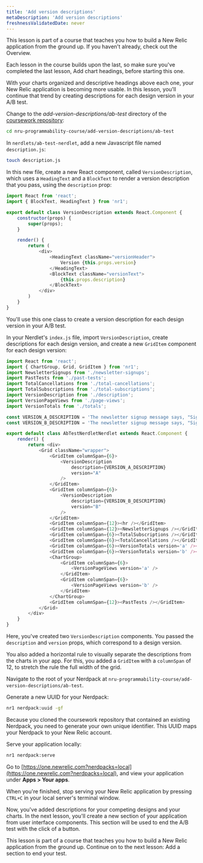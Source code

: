 ```yaml
---
title: 'Add version descriptions'
metaDescription: 'Add version descriptions'
freshnessValidatedDate: never
---
```


<Callout variant="tip">

This lesson is part of a course that teaches you how to build a New Relic application from the ground up. If you haven't already, check out the Overview.

Each lesson in the course builds upon the last, so make sure you've completed the last lesson, Add chart headings, before starting this one.

</Callout>

With your charts organized and descriptive headings above each one, your New Relic application is becoming more usable. In this lesson, you'll continue that trend by creating descriptions for each design version in your A/B test.

<Steps>

<Step>

Change to the _add-version-descriptions/ab-test_ directory of the [coursework repository](https://github.com/newrelic-experimental/nru-programmability-course):



```sh
cd nru-programmability-course/add-version-descriptions/ab-test
```


</Step>

<Step>

In `nerdlets/ab-test-nerdlet`, add a new Javascript file named `description.js`:



```sh
touch description.js
```

</Step>

<Step>

In this new file, create a new React component, called `VersionDescription`, which uses a `HeadingText` and a `BlockText` to render a version description that you pass, using the `description` prop:



```js
import React from 'react';
import { BlockText, HeadingText } from 'nr1';

export default class VersionDescription extends React.Component {
    constructor(props) {
        super(props);
    }

    render() {
        return (
            <div>
                <HeadingText className="versionHeader">
                    Version {this.props.version}
                </HeadingText>
                <BlockText className="versionText">
                    {this.props.description}
                </BlockText>
            </div>
        )
    }
}
```


You'll use this one class to create a version description for each design version in your A/B test.

</Step>

<Step>

In your Nerdlet's `index.js` file, import `VersionDescription`, create descriptions for each design version, and create a new `GridItem` component for each design version:



```js
import React from 'react';
import { ChartGroup, Grid, GridItem } from 'nr1';
import NewsletterSignups from './newsletter-signups';
import PastTests from './past-tests';
import TotalCancellations from './total-cancellations';
import TotalSubscriptions from './total-subscriptions';
import VersionDescription from './description';
import VersionPageViews from './page-views';
import VersionTotals from './totals';

const VERSION_A_DESCRIPTION = 'The newsletter signup message says, "Sign up for our newsletter"'
const VERSION_B_DESCRIPTION = 'The newsletter signup message says, "Sign up for our newsletter and get a free shirt!"'

export default class AbTestNerdletNerdlet extends React.Component {
    render() {
        return <div>
            <Grid className="wrapper">
                <GridItem columnSpan={6}>
                    <VersionDescription
                        description={VERSION_A_DESCRIPTION}
                        version="A"
                    />
                </GridItem>
                <GridItem columnSpan={6}>
                    <VersionDescription
                        description={VERSION_B_DESCRIPTION}
                        version="B"
                    />
                </GridItem>
                <GridItem columnSpan={12}><hr /></GridItem>
                <GridItem columnSpan={12}><NewsletterSignups /></GridItem>
                <GridItem columnSpan={6}><TotalSubscriptions /></GridItem>
                <GridItem columnSpan={6}><TotalCancellations /></GridItem>
                <GridItem columnSpan={6}><VersionTotals version='a' /></GridItem>
                <GridItem columnSpan={6}><VersionTotals version='b' /></GridItem>
                <ChartGroup>
                    <GridItem columnSpan={6}>
                        <VersionPageViews version='a' />
                    </GridItem>
                    <GridItem columnSpan={6}>
                        <VersionPageViews version='b' />
                    </GridItem>
                </ChartGroup>
                <GridItem columnSpan={12}><PastTests /></GridItem>
            </Grid>
        </div>
    }
}
```


Here, you've created two `VersionDescription` components. You passed the `description` and `version` props, which correspond to a design version.

You also added a horizontal rule to visually separate the descriptions from the charts in your app. For this, you added a `GridItem` with a `columnSpan` of 12, to stretch the rule the full width of the grid.

</Step>

<Step>

Navigate to the root of your Nerdpack at `nru-programmability-course/add-version-descriptions/ab-test`.

</Step>

<Step>

Generate a new UUID for your Nerdpack:



```sh
nr1 nerdpack:uuid -gf
```


Because you cloned the coursework repository that contained an existing Nerdpack, you need to generate your own unique identifier. This UUID maps your Nerdpack to your New Relic account.

</Step>

<Step>

Serve your application locally:



```sh
nr1 nerdpack:serve
```


</Step>

<Step>

Go to [https://one.newrelic.com?nerdpacks=local](https://one.newrelic.com?nerdpacks=local), and view your application under **Apps > Your apps**.

When you're finished, stop serving your New Relic application by pressing `CTRL+C` in your local server's terminal window.

</Step>

</Steps>

Now, you've added descriptions for your competing designs and your charts. In the next lesson, you'll create a new section of your application from user interface components. This section will be used to end the A/B test with the click of a button.


<Callout variant="course">

This lesson is part of a course that teaches you how to build a New Relic application from the ground up. Continue on to the next lesson: Add a section to end your test.

</Callout>
